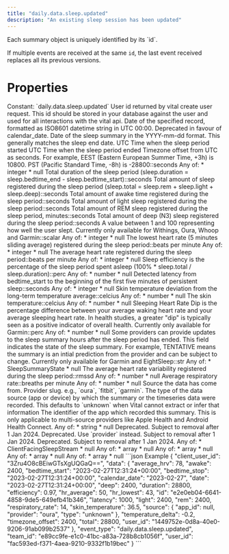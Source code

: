 ```yaml
---
title: "daily.data.sleep.updated"
description: "An existing sleep session has been updated"
---
```

<Warning>
Each summary object is uniquely identified by its `id`.

If multiple events are received at the same `id`, the last event received replaces all its previous
versions.
</Warning>
# Properties
<ResponseField name="event_type" type="const string" required="true">
Constant: `daily.data.sleep.updated`
</ResponseField>
<ResponseField name="team_id" type="string" required="true">
</ResponseField>
<ResponseField name="user_id" type="string" required="true">
</ResponseField>
<ResponseField name="client_user_id" type="string" required="true">
</ResponseField>
<ResponseField name="data" type="ClientFacingSleep" required="true">
<Expandable title="ClientFacingSleep" defaultOpen="true">
<ResponseField name="user_id" type="string" required="true">
User id returned by vital create user request. This id should be stored in your database against the user and used for all interactions with the vital api.
</ResponseField>
<ResponseField name="id" type="string" required="true">
</ResponseField>
<ResponseField name="date" type="string" required="true" deprecated>
Date of the specified record, formatted as ISO8601 datetime string in UTC 00:00. Deprecated in favour of calendar_date.
</ResponseField>
<ResponseField name="calendar_date" type="string" required="true">
Date of the sleep summary in the YYYY-mm-dd format. This generally matches the sleep end date.
</ResponseField>
<ResponseField name="bedtime_start" type="string" required="true">
UTC Time when the sleep period started
</ResponseField>
<ResponseField name="bedtime_stop" type="string" required="true">
UTC Time when the sleep period ended
</ResponseField>
<ResponseField name="timezone_offset" type="anyOf | null">
Timezone offset from UTC as seconds. For example, EEST (Eastern European Summer Time, +3h) is 10800. PST (Pacific Standard Time, -8h) is -28800::seconds
Any of:
* integer
* null
</ResponseField>
<ResponseField name="duration" type="integer" required="true">
Total duration of the sleep period (sleep.duration = sleep.bedtime_end - sleep.bedtime_start)::seconds
</ResponseField>
<ResponseField name="total" type="integer" required="true">
Total amount of sleep registered during the sleep period (sleep.total = sleep.rem + sleep.light + sleep.deep)::seconds
</ResponseField>
<ResponseField name="awake" type="integer" required="true">
Total amount of awake time registered during the sleep period::seconds
</ResponseField>
<ResponseField name="light" type="integer" required="true">
Total amount of light sleep registered during the sleep period::seconds
</ResponseField>
<ResponseField name="rem" type="integer" required="true">
Total amount of REM sleep registered during the sleep period, minutes::seconds
</ResponseField>
<ResponseField name="deep" type="integer" required="true">
Total amount of deep (N3) sleep registered during the sleep period::seconds
</ResponseField>
<ResponseField name="score" type="anyOf | null">
A value between 1 and 100 representing how well the user slept. Currently only available for Withings, Oura, Whoop and Garmin::scalar
Any of:
* integer
* null
</ResponseField>
<ResponseField name="hr_lowest" type="anyOf | null">
The lowest heart rate (5 minutes sliding average) registered during the sleep period::beats per minute
Any of:
* integer
* null
</ResponseField>
<ResponseField name="hr_average" type="anyOf | null">
The average heart rate registered during the sleep period::beats per minute
Any of:
* integer
* null
</ResponseField>
<ResponseField name="efficiency" type="anyOf | null">
Sleep efficiency is the percentage of the sleep period spent asleep (100% * sleep.total / sleep.duration)::perc
Any of:
* number
* null
</ResponseField>
<ResponseField name="latency" type="anyOf | null">
Detected latency from bedtime_start to the beginning of the first five minutes of persistent sleep::seconds
Any of:
* integer
* null
</ResponseField>
<ResponseField name="temperature_delta" type="anyOf | null">
Skin temperature deviation from the long-term temperature average::celcius
Any of:
* number
* null
</ResponseField>
<ResponseField name="skin_temperature" type="anyOf | null">
The skin temperature::celcius
Any of:
* number
* null
</ResponseField>
<ResponseField name="hr_dip" type="anyOf | null">
Sleeping Heart Rate Dip is the percentage difference between your average waking heart rate and your average sleeping heart rate. In health studies, a greater &quot;dip&quot; is typically seen as a positive indicator of overall health. Currently only available for Garmin::perc
Any of:
* number
* null
</ResponseField>
<ResponseField name="state" type="anyOf | null">
Some providers can provide updates to the sleep summary hours after the sleep period has ended. This field indicates the state of the sleep summary. For example, TENTATIVE means the summary is an intial prediction from the provider and can be subject to change. Currently only available for Garmin and EightSleep::str
Any of:
* SleepSummaryState
* null
<Expandable title="SleepSummaryState">
</Expandable>
</ResponseField>
<ResponseField name="average_hrv" type="anyOf | null">
The average heart rate variability registered during the sleep period::rmssd
Any of:
* number
* null
</ResponseField>
<ResponseField name="respiratory_rate" type="anyOf | null">
Average respiratory rate::breaths per minute
Any of:
* number
* null
</ResponseField>
<ResponseField name="source" type="ClientFacingSource" required="true">
Source the data has come from.
<Expandable title="ClientFacingSource" defaultOpen="true">
<ResponseField name="provider" type="string" required="true">
Provider slug. e.g., `oura`, `fitbit`, `garmin`.
</ResponseField>
<ResponseField name="type" type="string | null">
The type of the data source (app or device) by which the summary or the timeseries data were recorded. This defaults to `unknown` when Vital cannot extract or infer that information
</ResponseField>
<ResponseField name="app_id" type="anyOf | null">
The identifier of the app which recorded this summary. This is only applicable to multi-source providers like Apple Health and Android Health Connect.
Any of:
* string
* null
</ResponseField>
<ResponseField name="name" type="string | null" deprecated>
Deprecated. Subject to removal after 1 Jan 2024.
</ResponseField>
<ResponseField name="slug" type="string | null" deprecated>
Deprecated. Use `provider` instead. Subject to removal after 1 Jan 2024.
</ResponseField>
<ResponseField name="logo" type="string | null" deprecated>
Deprecated. Subject to removal after 1 Jan 2024.
</ResponseField>
</Expandable>
</ResponseField>
<ResponseField name="sleep_stream" type="anyOf | null">
Any of:
* ClientFacingSleepStream
* null
<Expandable title="ClientFacingSleepStream">
<ResponseField name="hrv" type="anyOf | null">
Any of:
* array
* null
</ResponseField>
<ResponseField name="heartrate" type="anyOf | null">
Any of:
* array
* null
</ResponseField>
<ResponseField name="hypnogram" type="anyOf | null">
Any of:
* array
* null
</ResponseField>
<ResponseField name="respiratory_rate" type="anyOf | null">
Any of:
* array
* null
</ResponseField>
</Expandable>
</ResponseField>
</Expandable>
</ResponseField>
<ResponseExample>
```json Example
{
  "client_user_id": "3Zru4O8cBEiwGTsXgUQGaQ==",
  "data": {
    "average_hrv": 78,
    "awake": 2400,
    "bedtime_start": "2023-02-27T12:31:24+00:00",
    "bedtime_stop": "2023-02-27T12:31:24+00:00",
    "calendar_date": "2023-02-27",
    "date": "2023-02-27T12:31:24+00:00",
    "deep": 2400,
    "duration": 28800,
    "efficiency": 0.97,
    "hr_average": 50,
    "hr_lowest": 43,
    "id": "e2e0eb04-6641-4858-9de5-649efb41b346",
    "latency": 1000,
    "light": 2400,
    "rem": 2400,
    "respiratory_rate": 14,
    "skin_temperature": 36.5,
    "source": {
      "app_id": null,
      "provider": "oura",
      "type": "unknown"
    },
    "temperature_delta": -0.2,
    "timezone_offset": 2400,
    "total": 28800,
    "user_id": "1449752e-0d8a-40e0-9206-91ab099b2537"
  },
  "event_type": "daily.data.sleep.updated",
  "team_id": "e89cc9fe-e1c0-41bc-a83a-728b8cb1056f",
  "user_id": "fac593ed-f371-4aea-9210-9332f1b19bec"
}
```
</ResponseExample>
